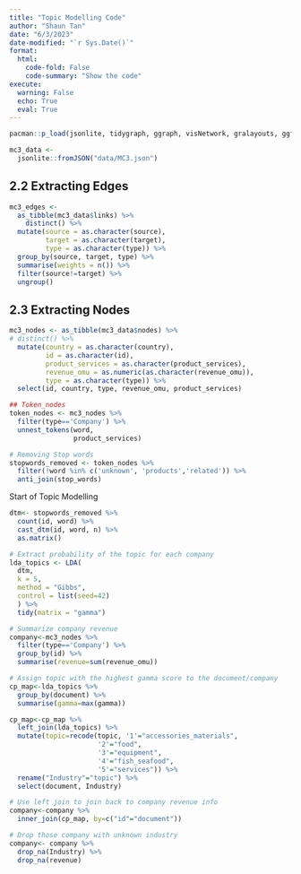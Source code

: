 ```yaml
---
title: "Topic Modelling Code"
author: "Shaun Tan"
date: "6/3/2023"
date-modified: "`r Sys.Date()`"
format:
  html:
    code-fold: False
    code-summary: "Show the code"
execute:
  warning: False
  echo: True
  eval: True
---
```


```r
pacman::p_load(jsonlite, tidygraph, ggraph, visNetwork, gralayouts, ggforce, tidytext, tidyverse, skimr, patchwork, ggdist, ggridges, ggthemes, scales, lsa, topicmodels, ldatuning)
```

```r
mc3_data <-
  jsonlite::fromJSON("data/MC3.json")
```

## 2.2 Extracting Edges

```r
mc3_edges <-
  as_tibble(mc3_data$links) %>%
    distinct() %>%
  mutate(source = as.character(source),
         target = as.character(target),
         type = as.character(type)) %>%
  group_by(source, target, type) %>%
  summarise(weights = n()) %>%
  filter(source!=target) %>%
  ungroup()
```

## 2.3 Extracting Nodes

```r
mc3_nodes <- as_tibble(mc3_data$nodes) %>%
# distinct() %>%
  mutate(country = as.character(country),
         id = as.character(id),
         product_services = as.character(product_services),
         revenue_omu = as.numeric(as.character(revenue_omu)),
         type = as.character(type)) %>%
  select(id, country, type, revenue_omu, product_services)
```

```r
## Token_nodes
token_nodes <- mc3_nodes %>%
  filter(type=='Company') %>% 
  unnest_tokens(word, 
                product_services)
```

```r
# Removing Stop words
stopwords_removed <- token_nodes %>%
  filter(!word %in% c('unknown', 'products','related')) %>% 
  anti_join(stop_words)
```

Start of Topic Modelling

```r
dtm<- stopwords_removed %>%
  count(id, word) %>% 
  cast_dtm(id, word, n) %>%  
  as.matrix()
```

```r
# Extract probability of the topic for each company
lda_topics <- LDA(
  dtm,
  k = 5,
  method = "Gibbs",
  control = list(seed=42)
  ) %>% 
  tidy(matrix = "gamma")
```

```r
# Summarize company revenue
company<-mc3_nodes %>%
  filter(type=='Company') %>% 
  group_by(id) %>% 
  summarise(revenue=sum(revenue_omu))
```

```r
# Assign topic with the highest gamma score to the document/company
cp_map<-lda_topics %>% 
  group_by(document) %>% 
  summarise(gamma=max(gamma)) 

cp_map<-cp_map %>% 
  left_join(lda_topics) %>% 
  mutate(topic=recode(topic, '1'="accessories_materials",
                      '2'="food",
                      '3'="equipment",
                      '4'="fish_seafood",
                      '5'="services")) %>%
  rename("Industry"="topic") %>% 
  select(document, Industry)
```

```r
# Use left join to join back to company revenue info
company<-company %>%
  inner_join(cp_map, by=c("id"="document"))

# Drop those company with unknown industry
company<- company %>% 
  drop_na(Industry) %>% 
  drop_na(revenue)
```
